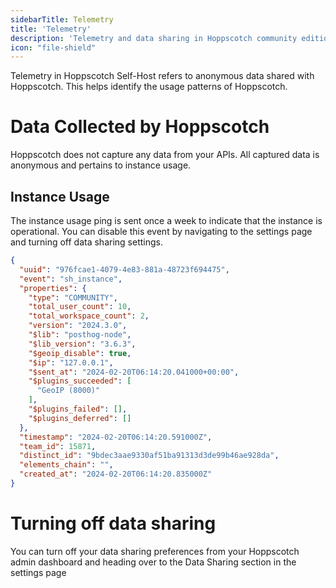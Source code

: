 ```yaml
---
sidebarTitle: Telemetry
title: 'Telemetry'
description: 'Telemetry and data sharing in Hoppscotch community edition'
icon: "file-shield"
---
```


Telemetry in Hoppscotch Self-Host refers to anonymous data shared with Hoppscotch. This helps identify the usage patterns of Hoppscotch.

# Data Collected by Hoppscotch

Hoppscotch does not capture any data from your APIs. All captured data is anonymous and pertains to instance usage.

## Instance Usage

The instance usage ping is sent once a week to indicate that the instance is operational. You can disable this event by navigating to the settings page and turning off data sharing settings.

```json
{
  "uuid": "976fcae1-4079-4e83-881a-48723f694475",
  "event": "sh_instance",
  "properties": {
    "type": "COMMUNITY",
    "total_user_count": 10,
    "total_workspace_count": 2,
    "version": "2024.3.0",
    "$lib": "posthog-node",
    "$lib_version": "3.6.3",
    "$geoip_disable": true,
    "$ip": "127.0.0.1",
    "$sent_at": "2024-02-20T06:14:20.041000+00:00",
    "$plugins_succeeded": [
      "GeoIP (8000)"
    ],
    "$plugins_failed": [],
    "$plugins_deferred": []
  },
  "timestamp": "2024-02-20T06:14:20.591000Z",
  "team_id": 15871,
  "distinct_id": "9bdec3aae9330af51ba91313d3de99b46ae928da",
  "elements_chain": "",
  "created_at": "2024-02-20T06:14:20.835000Z"
}

```

# Turning off data sharing

You can turn off your data sharing preferences from your Hoppscotch admin dashboard and heading over to the Data Sharing section in the settings page